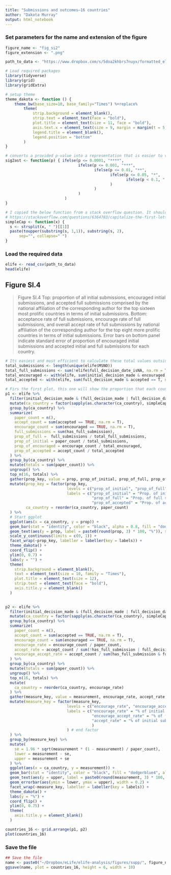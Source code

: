 ```yaml
---
title: "Submissions and outcomes—16 countries"
author: "Dakota Murray"
output: html_notebook
---
```


### Set parameters for the name and extension of the figure
```r
figure_name <- "fig_si2"
figure_extension <- ".png"

path_to_data <- "https://www.dropbox.com/s/5doa2khbrs7nuyx/formatted_elife.csv?dl=1"
```

```r
# Load required packages
library(tidyverse)
library(grid)
library(gridExtra)

# setup theme
theme_dakota <- function () { 
    theme_bw(base_size=10, base_family="Times") %+replace% 
        theme(
            strip.background = element_blank(),
            strip.text = element_text(face = "bold"),
            plot.title = element_text(size = 11, face = "bold"),
            axis.text.x = element_text(size = 9, margin = margin(t = 5, b = 5)),
            legend.title = element_blank(),
            legend.position = "bottom"
        )
}

# converts a provided p-value into a representation that is easier to visualize
sig2ast <- function(p) { ifelse(p <= 0.0001, "****", 
                                ifelse(p <= 0.001, "***", 
                                       ifelse(p <= 0.01, "**", 
                                              ifelse(p <= 0.05, "*", 
                                                     ifelse(p < 0.1, ".", "ns")
                                              )
                                       )
                                )
                          )
}

# I copied the below function from a stack overflow question. It should capitalize the first letter of each work in a string
# https://stackoverflow.com/questions/6364783/capitalize-the-first-letter-of-both-words-in-a-two-word-string
simpleCap <- function(x) {
  s <- strsplit(x, " ")[[1]]
  paste(toupper(substring(s, 1,1)), substring(s, 2),
      sep="", collapse=" ")
}
```

### Load the required data
```r
elife <- read_csv(path_to_data)
head(elife)
```


## Figure SI.4

>Figure SI.4 Top: proportion of all initial submissions, encouraged initial submissions, and accepted full submissions comprised by the national affiliation of the corresponding author for the top sixteen most prolific countries in terms of initial submissions. Bottom: acceptance rate of full submissions, encourage rate of full submissions, and overall accept rate of full submissions by national affiliation of the corresponding author for the top eight more prolific countries in terms of initial submissions. Error bars on bottom panel indicate standard error of proportion of encouraged initial submissions and accepted initial and full submissions for each country.


```r
# Its easiest and most efficient to calculate these total values outside of the dplyr chain below
total_submissions <- length(unique(elife$MSNO))
total_full_submissions <- sum(!elife$full_decision_date_isNA, na.rm = T)
total_encouraged <- with(elife, sum(initial_decision_made & encouraged, na.rm = T))
total_accepted <- with(elife, sum(full_decision_made & accepted == T, na.rm = T))

# Firs the first plot, this one will show the proportion that each countrie constitutes the total number of submitted, encouraged, and accepted manuscripts
p1 <- elife %>%
  filter(initial_decision_made & (full_decision_made | full_decision_date_isNA) & !is.na(ca_country)) %>%
  mutate(ca_country = factor(sapply(as.character(ca_country), simpleCap))) %>% # capitalize first letter of country stirngs
  group_by(ca_country) %>%
  summarize(
    paper_count = n(),
    accept_count = sum(accepted == TRUE, na.rm = T),
    encourage_count = sum(encouraged == TRUE, na.rm = T),
    full_submissions = sum(has_full_submission),
    prop_of_full =  full_submissions / total_full_submissions,
    prop_of_initial = paper_count / total_submissions,
    prop_of_encouraged = encourage_count / total_encouraged,
    prop_of_accepted = accept_count / total_accepted
  ) %>%
  group_by(ca_country) %>%
  mutate(totals = sum(paper_count)) %>%
  ungroup() %>%
  top_n(16, totals) %>%
  gather(prop_key, value = prop, prop_of_initial, prop_of_full, prop_of_accepted) %>%
  mutate(prop_key = factor(prop_key, 
                           levels = c("prop_of_initial", "prop_of_full", "prop_of_accepted"),
                           labels = c("prop_of_initial" = "Prop. of initial submissions", 
                                      "prop_of_full" = "Prop. of full submissions", 
                                      "prop_of_accepted" = "Prop. of accepted submissions")),
         ca_country = reorder(ca_country, paper_count)
  ) %>%
  # Start ggplot
  ggplot(aes(x = ca_country, y = prop)) +
  geom_bar(stat = "identity", color = "black", alpha = 0.8, fill = "dodgerblue4", position = position_dodge(1)) +
  geom_text(aes(y = prop, label = paste0(round(prop, 3) * 100, "%")), size = 2.5, hjust = -0.2, family = "Times", position = position_dodge(1)) +
  scale_y_continuous(limits = c(0, 1)) +
  facet_wrap(~prop_key, labeller = labeller(key = labels)) +
  theme_dakota() +
  coord_flip() +
  ylim(0, 0.7) +
  labs(y = "") +
  theme(
    strip.background = element_blank(),
    text = element_text(size = 10, family = "Times"),
    plot.title = element_text(size = 12),
    strip.text = element_text(face = "bold"),
    axis.title.y = element_blank()
  )
  

p2 <- elife %>%
  filter(initial_decision_made & (full_decision_made | full_decision_date_isNA) & !is.na(ca_country)) %>%
  mutate(ca_country = factor(sapply(as.character(ca_country), simpleCap))) %>% # capitalize first letter of country stirngs
  group_by(ca_country) %>%
  summarize(
    paper_count = n(),
    accept_count = sum(accepted == TRUE, na.rm = T),
    encourage_count = sum(encouraged == TRUE, na.rm = T),
    encourage_rate = encourage_count / paper_count,
    accept_rate = accept_count / sum(!has_full_submission | full_decision_made, na.rm = T),
    encourage_accept_rate = accept_count / sum(has_full_submission & full_decision_made, na.rm = T)
  ) %>%
  group_by(ca_country) %>%
  mutate(totals = sum(paper_count)) %>%
  ungroup() %>%
  top_n(16, totals) %>%
  mutate(
    ca_country = reorder(ca_country, encourage_rate)
  ) %>%
  gather(measure_key, value = measurement, encourage_rate, accept_rate, encourage_accept_rate) %>%
  mutate(measure_key = factor(measure_key, 
                           levels = c("encourage_rate", "encourage_accept_rate", "accept_rate"),
                           labels = c("encourage_rate" = "% of initial submissions encouraged", 
                                      "encourage_accept_rate" = "% of full submissions accepted",
                                      "accept_rate" = "% of initial submissions accepted"
                                      )
                           ) # end factor
  ) %>%
  group_by(measure_key) %>%
  mutate(
    se = 1.96 * sqrt(measurement * (1 - measurement) / paper_count),
    lower = measurement - se,
    upper = measurement + se
  ) %>%
  ggplot(aes(x = ca_country, y = measurement)) +
  geom_bar(stat = "identity", color = "black", fill = "dodgerblue4", alpha = 0.8) +
  geom_text(aes(y = upper, label = paste0(round(measurement, 3) * 100, "%")), size = 2.5, hjust = -0.4, family = "Times") +
  geom_errorbar(aes(ymin = lower, ymax = upper), width = 0.2) +
  facet_wrap(~measure_key, labeller = labeller(key = labels)) +
  theme_dakota() +
  labs(y = "%") +
  coord_flip() +
  ylim(0, 0.75) +
  theme(
    axis.title.y = element_blank()
  )

countries_16 <- grid.arrange(p1, p2)
plot(countries_16)
```


### Save the file
```r
## Save the file
name <- paste0("~/Dropbox/eLife/elife-analysis/figures/supp/", figure_name, figure_extension)
ggsave(name, plot = countries_16, height = 6, width = 10)
```
